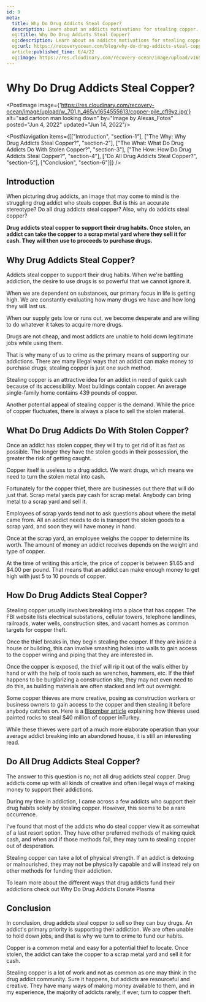 ```yaml
---
id: 9
meta:
  title: Why Do Drug Addicts Steal Copper?
  description: Learn about an addicts motivations for stealing copper.
  og:title: Why Do Drug Addicts Steal Copper?
  og:description: Learn about an addicts motivations for stealing copper.
  og:url: https://recoveryocean.com/blog/why-do-drug-addicts-steal-copper
  article:published_time: 6/4/22
  og:image: https://res.cloudinary.com/recovery-ocean/image/upload/v1654555613/copper-pile_cfl9yz.jpg
---
```



# Why Do Drug Addicts Steal Copper?
<PostImage image={'https://res.cloudinary.com/recovery-ocean/image/upload/w_701,h_465/v1654555613/copper-pile_cfl9yz.jpg'} alt="sad cartoon man looking down" by="Image by Alexas_Fotos" posted="Jun 4, 2022" updated="Jun 14, 2022"/>

<PostNavigation items={[["Introduction", "section-1"], ["The Why: Why Drug Addicts Steal Copper?", "section-2"], ["The What: What Do Drug Addicts Do With Stolen Copper?", "section-3"], ["The How: How Do Drug Addicts Steal Copper?", "section-4"], ["Do All Drug Addicts Steal Copper?", "section-5"], ["Conclusion", "section-6"]]} />

<span id="section-1"></span>
## Introduction

When picturing drug addicts, an image that may come to mind is the struggling drug addict who steals copper. But is this an accurate stereotype? Do all drug addicts steal copper? Also, why do addicts steal copper? 

<strong>Drug addicts steal copper to support their drug habits. Once stolen, an addict can take the copper to a scrap metal yard where they sell it for cash. They will then use to proceeds to purchase drugs.</strong>

<span id="section-2"></span>
## Why Drug Addicts Steal Copper?

Addicts steal copper to support their drug habits. When we're battling addiction, the desire to use drugs is so powerful that we cannot ignore it.

When we are dependent on substances, our primary focus in life is getting high. We are constantly evaluating how many drugs we have and how long they will last us.

When our supply gets low or runs out, we become desperate and are willing to do whatever it takes to acquire more drugs.

Drugs are not cheap, and most addicts are unable to hold down legitimate jobs while using them. 

That is why many of us to crime as the primary means of supporting our addictions. There are many illegal ways that an addict can make money to purchase drugs; stealing copper is just one such method.

Stealing copper is an attractive idea for an addict in need of quick cash because of its accessibility. Most buildings contain copper. An average single-family home contains 439 pounds of copper.

Another potential appeal of stealing copper is the demand. While the price of copper fluctuates, there is always a place to sell the stolen material.

<span id="section-3"></span>
## What Do Drug Addicts Do With Stolen Copper? 

Once an addict has stolen copper, they will try to get rid of it as fast as possible. The longer they have the stolen goods in their possession, the greater the risk of getting caught. 

Copper itself is useless to a drug addict. We want drugs, which means we need to turn the stolen metal into cash. 

Fortunately for the copper thief, there are businesses out there that will do just that. Scrap metal yards pay cash for scrap metal. Anybody can bring metal to a scrap yard and sell it.

Employees of scrap yards tend not to ask questions about where the metal came from. All an addict needs to do is transport the stolen goods to a scrap yard, and soon they will have money in hand.

Once at the scrap yard, an employee weighs the copper to determine its worth. The amount of money an addict receives depends on the weight and type of copper.

At the time of writing this article, the price of copper is between $1.65 and $4.00 per pound. That means that an addict can make enough money to get high with just 5 to 10 pounds of copper.

<span id="section-4"></span>
## How Do Drug Addicts Steal Copper?

Stealing copper usually involves breaking into a place that has copper. The FBI website lists electrical substations, cellular towers, telephone landlines, railroads, water wells, construction sites, and vacant homes as common targets for copper theft.

Once the thief breaks in, they begin stealing the copper. If they are inside a house or building, this can involve smashing holes into walls to gain access to the copper wiring and piping that they are interested in.

Once the copper is exposed, the thief will rip it out of the walls either by hand or with the help of tools such as wrenches, hammers, etc. If the thief happens to be burglarizing a construction site, they may not even need to do this, as building materials are often stacked and left out overnight.

Some copper thieves are more creative, posing as construction workers or business owners to gain access to the copper and then stealing it before anybody catches on. Here is a <a href="https://www.bloomberg.com/features/2021-painted-rocks-copper-heist/" target="blank" rel="nofollow">Bloomber article</a> explaining how thieves used painted rocks to steal $40 million of copper inTurkey.

While these thieves were part of a much more elaborate operation than your average addict breaking into an abandoned house, it is still an interesting read.

<span id="section-5"></span>
## Do All Drug Addicts Steal Copper?

The answer to this question is no; not all drug addicts steal copper. Drug addicts come up with all kinds of creative and often illegal ways of making money to support their addictions. 

During my time in addiction, I came across a few addicts who support their drug habits solely by stealing copper. However, this seems to be a rare occurrence.

I’ve found that most of the addicts who do steal copper view it as somewhat of a last resort option. They have other preferred methods of making quick cash, and when and if those methods fail, they may turn to stealing copper out of desperation.

Stealing copper can take a lot of physical strength. If an addict is detoxing or malnourished, they may not be physically capable and will instead rely on other methods for funding their addiction.

To learn more about the different ways that drug addicts fund their addictions check out <Link to="/blog/do-drug-addicts-donate-plasma">Why Do Drug Addicts Donate Plasma</Link>

<span id="section-6"></span>
## Conclusion

In conclusion, drug addicts steal copper to sell so they can buy drugs. An addict's primary priority is supporting their addiction. We are often unable to hold down jobs, and that is why we turn to crime to fund our habits.

Copper is a common metal and easy for a potential thief to locate. Once stolen, the addict can take the copper to a scrap metal yard and sell it for cash.

Stealing copper is a lot of work and not as common as one may think in the drug addict community. Sure it happens, but addicts are resourceful and creative. They have many ways of making money available to them, and in my experience, the majority of addicts rarely, if ever, turn to copper theft. 